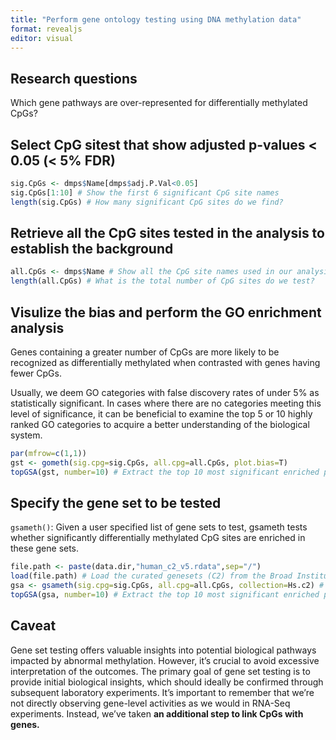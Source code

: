 ```yaml
---
title: "Perform gene ontology testing using DNA methylation data"
format: revealjs
editor: visual
---
```


## Research questions

Which gene pathways are over-represented for differentially methylated CpGs?

## Select CpG sitest that show adjusted p-values < 0.05 (< 5% FDR)

```r
sig.CpGs <- dmps$Name[dmps$adj.P.Val<0.05]
sig.CpGs[1:10] # Show the first 6 significant CpG site names
length(sig.CpGs) # How many significant CpG sites do we find?
```

## Retrieve all the CpG sites tested in the analysis to establish the background

```r
all.CpGs <- dmps$Name # Show all the CpG site names used in our analysis
length(all.CpGs) # What is the total number of CpG sites do we test?
```

## Visulize the bias and perform the GO enrichment analysis
Genes containing a greater number of CpGs are more likely to be recognized as differentially methylated when contrasted with genes having fewer CpGs.

Usually, we deem GO categories with false discovery rates of under 5% as statistically significant. In cases where there are no categories meeting this level of significance, it can be beneficial to examine the top 5 or 10 highly ranked GO categories to acquire a better understanding of the biological system.

```r
par(mfrow=c(1,1))
gst <- gometh(sig.cpg=sig.CpGs, all.cpg=all.CpGs, plot.bias=T)
topGSA(gst, number=10) # Extract the top 10 most significant enriched pathways
```

## Specify the gene set to be tested

`gsameth()`: Given a user specified list of gene sets to test, gsameth tests whether significantly differentially methylated CpG sites are enriched in these gene sets.

```r
file.path <- paste(data.dir,"human_c2_v5.rdata",sep="/")
load(file.path) # Load the curated genesets (C2) from the Broad Institute Molecular signatures database; gene identifiers must be Entrez Gene IDs
gsa <- gsameth(sig.cpg=sig.CpGs, all.cpg=all.CpGs, collection=Hs.c2) # Perform the enrichment analysis
topGSA(gsa, number=10) # Extract the top 10 most significant enriched pathways
```

## Caveat
Gene set testing offers valuable insights into potential biological pathways impacted by abnormal methylation. However, it's crucial to avoid excessive interpretation of the outcomes. The primary goal of gene set testing is to provide initial biological insights, which should ideally be confirmed through subsequent laboratory experiments. It's important to remember that we're not directly observing gene-level activities as we would in RNA-Seq experiments. Instead, we've taken **an additional step to link CpGs with genes.**

